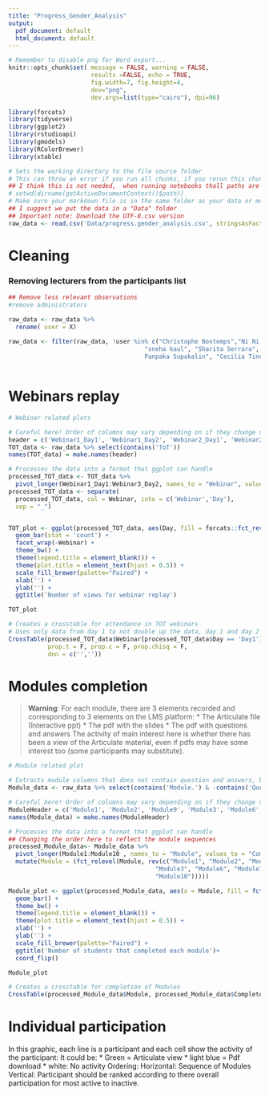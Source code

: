 ```yaml
---
title: "Progress_Gender_Analysis"
output:
  pdf_document: default
  html_document: default
---
```


```r
# Remember to disable png for Word export...
knitr::opts_chunk$set( message = FALSE, warning = FALSE, 
                       results =FALSE, echo = TRUE,
                       fig.width=7, fig.height=4, 
                       dev="png", 
                       dev.args=list(type="cairo"), dpi=96)


```


```r
library(forcats)
library(tidyverse)
library(ggplot2)
library(rstudioapi)
library(gmodels)
library(RColorBrewer)
library(xtable)
```



```r
# Sets the working directory to the file source folder
# This can throw an error if you run all chunks, if you rerun this chunk by itself though it will work.
## I think this is not needed,  when running notebooks thall paths are relaties to the notebook
# setwd(dirname(getActiveDocumentContext()$path))
# Make sure your markdown file is in the same folder as your data or modification will be needed
## I suggest we put the data in a "Data" folder
## Important note: Download the UTF-8.csv version 
raw_data <- read.csv('Data/progress.gender_analysis.csv', stringsAsFactors = TRUE)

```

# Cleaning
### Removing lecturers from the participants list

```r
## Remove less relevant observations 
#remove administrators

raw_data <- raw_data %>%
  rename( user = X)
  
raw_data <- filter(raw_data, !user %in% c("Christophe Bontemps","Ni Ni Thein", "Ju Ju Dawn", "Patrick Jonsson", 
                                      "sneha kaul", "Sharita Serraro",	"Akiyo Shibuya",  "Makoto Shimizu","
                                      Panpaka Supakalin", "Cecilia Tinonin"))
  

```



# Webinars replay

```r

# Webinar related plots 

# Careful here! Order of columns may vary depending on if they change name and/or if any modules are added/removed! 
header = c('Webinar1_Day1', 'Webinar1_Day2', 'Webinar2_Day1', 'Webinar2_Day2', 'Webinar3_Day1', 'Webinar3_Day2')
TOT_data <- raw_data %>% select(contains('ToT'))
names(TOT_data) = make.names(header)

# Processes the data into a format that ggplot can handle
processed_TOT_data <- TOT_data %>%
  pivot_longer(Webinar1_Day1:Webinar3_Day2, names_to = "Webinar", values_to = "Completed")
processed_TOT_data <- separate(
  processed_TOT_data, col = Webinar, into = c('Webinar','Day'),
  sep = "_")


TOT_plot <- ggplot(processed_TOT_data, aes(Day, fill = forcats::fct_rev(Completed)))+
  geom_bar(stat = 'count') +
  facet_wrap(~Webinar) + 
  theme_bw() + 
  theme(legend.title = element_blank()) +
  theme(plot.title = element_text(hjust = 0.5)) +
  scale_fill_brewer(palette="Paired") +
  xlab('') +
  ylab('') +
  ggtitle('Number of views for webinar replay')

TOT_plot
```
```r
# Creates a crosstable for attendance in TOT webinars 
# Uses only data from day 1 to not double up the data, day 1 and day 2 have identical data.
CrossTable(processed_TOT_data$Webinar[processed_TOT_data$Day == 'Day1'],processed_TOT_data$Completed[processed_TOT_data$Day == 'Day1'],
           prop.t = F, prop.c = F, prop.chisq = F,
           dnn = c('',''))
```

# Modules completion 


> **Warning**: For each module, there are 3 elements recorded and corresponding to 3 elements on the LMS platform:
* The Articulate file (Interactive ppt)
* The pdf with the slides
* The pdf with questions and answers
 The activity of main interest here is whether there has been a view of the Articulate material, even if pdfs may have some interest too (some participants may substitute). 
 

 
```r
# Module related plot

# Extracts module columns that does not contain question and answers, but contains download version. 
Module_data <- raw_data %>% select(contains('Module.') & -contains('Questions.and.Answers') & contains('Download') & -contains('Annex'))

# Careful here! Order of columns may vary depending on if they change name and/or if any modules are added/removed! 
ModuleHeader = c('Module1', 'Module2', 'Module9', 'Module3', 'Module6', 'Module7',  'Module10')
names(Module_data) = make.names(ModuleHeader)

# Processes the data into a format that ggplot can handle
## Changing the order here to reflect the module sequences
processed_Module_data<- Module_data %>%
  pivot_longer(Module1:Module10 , names_to = "Module", values_to = "Completed") %>%
  mutate(Module = (fct_relevel(Module, rev(c("Module1", "Module2", "Module9",
                                         "Module3", "Module6", "Module7",
                                         "Module10")))))

Module_plot <- ggplot(processed_Module_data, aes(x = Module, fill = fct_rev(Completed))) +
  geom_bar() +
  theme_bw() + 
  theme(legend.title = element_blank()) +
  theme(plot.title = element_text(hjust = 0.5)) +
  xlab('') +
  ylab('') +
  scale_fill_brewer(palette="Paired") +
  ggtitle('Number of students that completed each module')+
  coord_flip()

Module_plot
```


```r
# Creates a crosstable for completion of Modules
CrossTable(processed_Module_data$Module, processed_Module_data$Completed, prop.r = T, prop.t = F, prop.c = F, prop.chisq = F, dnn = c('',''))
```

# Individual participation
In this graphic, each line is a participant and each cell show the activity of the participant: It could be:
*  Green = Articulate view
*  light blue =  Pdf download
*  white: No activity
Ordering: 
Horizontal: Sequence of Modules
Vertical: Participant should be ranked according to there overall participation for most active to inactive.
 


